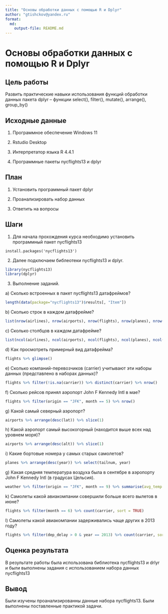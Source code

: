 ```yaml
---
title: "Основы обработки данных с помощью R и Dplyr"
author: "gtishckov@yandex.ru"
format: 
  md:
    output-file: README.md
---
```


# Основы обработки данных с помощью R и Dplyr

## Цель работы

Развить практические навыки использования функций обработки данных пакета dplyr – функции select(), filter(), mutate(), arrange(), group_by()

## Исходные данные

1.  Программное обеспечение Windows 11

2.  Rstudio Desktop

3.  Интерпретатор языка R 4.4.1

4.  Программные пакеты nycflights13 и dplyr

## План

1.  Установить программный пакет dplyr

2.  Проанализировать набор данных

3.  Ответить на вопросы

## Шаги

1.  Для начала прохождения курса необходимо установить программный пакет nycflights13

```
install.packages('nycflights13')
```
2. Далее подключаем библеотеки nycflights13 и dplyr.

```r
library(nycflights13)
library(dplyr)
```

3. Выполнение заданий.

a\) Сколько встроенных в пакет nycflights13 датафреймов?
```r
length(data(package="nycflights13")$results[, "Item"])
```
b\) Сколько строк в каждом датафрейме?

```r
list(nrow(airlines), nrow(airports), nrow(flights), nrow(planes), nrow(weather))
```

c\) Сколько столбцов в каждом датафрейме?

```r
list(ncol(airlines), ncol(airports), ncol(flights), ncol(planes), ncol(weather))
```

d\) Как просмотреть примерный вид датафрейма?

```r
flights %>% glimpse()
```

e\) Сколько компаний-перевозчиков (carrier) учитывают эти наборы данных (представлено в наборах данных)?

```r
flights %>% filter(!is.na(carrier)) %>% distinct(carrier) %>% nrow()
```

f\) Сколько рейсов принял аэропорт John F Kennedy Intl в мае?

```r
flights %>% filter(origin == "JFK", month == 5) %>% nrow()
```

g\) Какой самый северный аэропорт?

```r
airports %>% arrange(desc(lat)) %>% slice(1)
```

h\) Какой аэропорт самый высокогорный (находится выше всех над уровнем моря)?

```r
airports %>% arrange(desc(alt)) %>% slice(1)
```

i\) Какие бортовые номера у самых старых самолетов?

```r
planes %>% arrange(desc(year)) %>% select(tailnum, year)
```

g\) Какая средняя температура воздуха была в сентябре в аэропорту John F Kennedy Intl (в градусах Цельсия).

```r
weather %>% filter(origin == "JFK", month == 9) %>% summarise(avg_temp = mean((temp - 32) * 5 / 9, na.rm = TRUE))
```

k\) Самолеты какой авиакомпании совершили больше всего вылетов в июне?

```r
flights %>% filter(month == 6) %>% count(carrier, sort = TRUE)
```

l\) Самолеты какой авиакомпании задерживались чаще других в 2013 году?

```r
flights %>% filter(dep_delay > 0 & year == 2013) %>% count(carrier, sort = TRUE)
```

## Оценка результата

В результате работы была использована библиотека nycflights13 и drlyr и были выполнены задания с использованием набора данных nycflights13

## Вывод

Были изучены проанализированны данные набора nycflights13. Были выполнены поставленные практикой задачи.